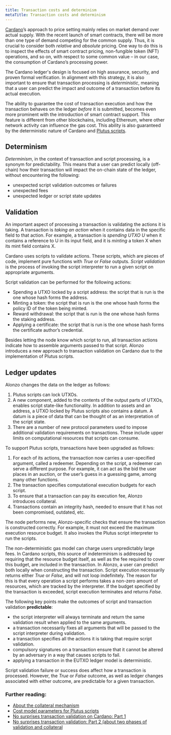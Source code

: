 ```yaml
---
title: Transaction costs and determinism
metaTitle: Transaction costs and determinism
---
```


[Cardano](https://cardano.org/)’s approach to price setting mainly relies on market demand over actual supply. With the recent launch of smart contracts, there will be more than one type of demand competing for the common supply. Thus, it is crucial to consider both *relative* and *absolute* pricing. One way to do this is to inspect the effects of smart contract pricing, non-fungible token (NFT) operations, and so on, with respect to some common value – in our case, the consumption of Cardano’s processing power. 

The Cardano ledger's design is focused on high assurance, security, and proven formal verification. In alignment with this strategy, it is also important to ensure that transaction processing is *deterministic*, meaning that a user can predict the impact and outcome of a transaction before its actual execution.

The ability to guarantee the cost of transaction execution and how the transaction behaves on the ledger *before* it is submitted, becomes even more prominent with the introduction of smart contract support. This feature is different from other blockchains, including Ethereum, where other network activity can influence the gas cost. This ability is also guaranteed by the deterministic nature of Cardano and [Plutus scripts](https://docs.cardano.org/plutus/Plutus-validator-scripts). 

## Determinism

*Determinism*, in the context of transaction and script processing, is a synonym for predictability. This means that a user can predict locally (off-chain) how their transaction will impact the on-chain state of the ledger, without encountering the following:
- unexpected script validation outcomes or failures
- unexpected fees
- unexpected ledger or script state updates

## Validation

An important aspect of processing a transaction is validating the actions it is taking. A transaction is *taking an action* when it contains data in the specific field to that action. For example, a transaction is *spending UTXO U* when it contains a reference to U in its input field, and it is *minting* a token X when its mint field contains X. 

Cardano uses scripts to validate actions. These scripts, which are pieces of code, implement pure functions with *True* or *False* outputs. *Script validation* is the process of invoking the script interpreter to run a given script on appropriate arguments. 

Script validation can be performed for the following actions:

- Spending a UTXO locked by a script address: the script that is run is the one whose hash forms the address. 
- Minting a token: the script that is run is the one whose hash forms the policy ID of the token being minted. 
- Reward withdrawal: the script that is run is the one whose hash forms the staking address.
- Applying a certificate: the script that is run is the one whose hash forms the certificate author’s credential.

Besides letting the node know which script to run, all transaction actions indicate how to assemble arguments passed to that script. Alonzo introduces a new approach to transaction validation on Cardano due to the implementation of Plutus scripts.

## Ledger updates

Alonzo changes the data on the ledger as follows: 
1. Plutus scripts can lock UTXOs.
2. A new component, added to the contents of the output parts of UTXOs, enables script state-like functionality. In addition to assets and an address, a UTXO locked by Plutus scripts also contains a datum. A datum is a piece of data that can be thought of as an interpretation of the script state. 
3. There are a number of new protocol parameters used to impose additional validation requirements on transactions. These include upper limits on computational resources that scripts can consume. 

To support Plutus scripts, transactions have been upgraded as follows: 
1. For each of its actions, the transaction now carries a user-specified argument, called a redeemer. Depending on the script, a redeemer can serve a different purpose. For example, it can act as the bid the user places in an auction, or the user’s guess in a guessing game, among many other functions.
2. The transaction specifies computational execution budgets for each script.
3. To ensure that a transaction can pay its execution fee, Alonzo introduces collateral. 
4. Transactions contain an integrity hash, needed to ensure that it has not been compromised, outdated, etc. 

The node performs new, Alonzo-specific checks that ensure the transaction is constructed correctly. For example, it must not exceed the maximum execution resource budget. It also invokes the Plutus script interpreter to run the scripts. 

The non-deterministic gas model can charge users unpredictably large fees. In Cardano scripts, this source of indeterminism is addressed by requiring that the resource budget itself, as well as the fee required to cover this budget, are included in the transaction. In Alonzo, a user can predict both locally when constructing the transaction. Script execution necessarily returns either *True* or *False*, and will not loop indefinitely. The reason for this is that every operation a script performs takes a non-zero amount of resources, which are tracked by the interpreter. If the budget specified by the transaction is exceeded, script execution terminates and returns *False*. 

The following key points make the outcomes of script and transaction validation **predictable**:
- the script interpreter will always terminate and return the same validation result when applied to the same arguments.
- a transaction necessarily fixes all arguments that will be passed to the script interpreter during validation. 
- a transaction specifies all the actions it is taking that require script validation.
- compulsory signatures on a transaction ensure that it cannot be altered by an adversary in a way that causes scripts to fail.
- applying a transaction in the EUTXO ledger model is deterministic.

Script validation failure or success does affect how a transaction is processed. However, the *True* or *False* outcome, as well as ledger changes associated with either outcome, are predictable for a given transaction.

### Further reading:

- [About the collateral mechanism](https://docs.cardano.org/plutus/collateral-mechanism)
- [Cost model parameters for Plutus scripts](https://plutus.readthedocs.io/en/latest/reference/cost-model-parameters.html)
- [No surprises transaction validation on Cardano: Part 1](https://iohk.io/en/blog/posts/2021/09/06/no-surprises-transaction-validation-on-cardano/)
- [No surprises transaction validation: Part 2 (about two phases of validation and collateral](https://iohk.io/en/blog/posts/2021/09/07/no-surprises-transaction-validation-part-2/)
